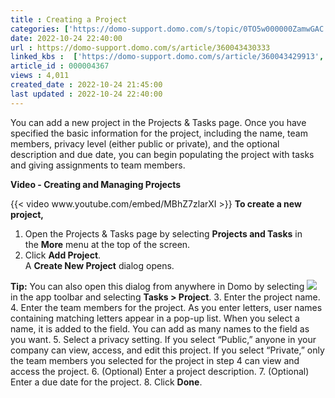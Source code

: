 ```yaml
---
title : Creating a Project
categories: ['https://domo-support.domo.com/s/topic/0TO5w000000ZamwGAC']
date: 2022-10-24 22:40:00
url : https://domo-support.domo.com/s/article/360043430333
linked_kbs :  ['https://domo-support.domo.com/s/article/360043429913', 'https://domo-support.domo.com/s/article/360043430333', 'https://domo-support.domo.com/s/article/360043429953', 'https://domo-support.domo.com/s/article/360043429933', 'https://domo-support.domo.com/s/article/360043429693', 'https://domo-support.domo.com/s/topic/0TO5w000000ZamwGAC', 'https://domo-support.domo.com/s/article/360042925494', 'https://domo-support.domo.com/s/knowledge-base']
article_id : 000004367
views : 4,011
created_date : 2022-10-24 21:45:00
last updated : 2022-10-24 22:40:00
---
```




You can add a new project in the Projects & Tasks page. Once you have specified the basic information for the project, including the name, team members, privacy level (either public or private), and the optional description and due date, you can begin populating the project with tasks and giving assignments to team members.


**Video - Creating and Managing Projects**


{{< video www.youtube.com/embed/MBhZ7zlarXI >}}
**To create a new project,**


1. Open the Projects & Tasks page by selecting **Projects and Tasks** in the **More** menu at the top of the screen.
2. Click **Add Project**.  
 A **Create New Project** dialog opens.


**Tip:** You can also open this dialog from anywhere in Domo by selecting ![](0.png) in the app toolbar and selecting **Tasks > Project**.
3. Enter the project name.
4. Enter the team members for the project. As you enter letters, user names containing matching letters appear in a pop-up list. When you select a name, it is added to the field. You can add as many names to the field as you want.
5. Select a privacy setting. If you select "Public," anyone in your company can view, access, and edit this project. If you select "Private," only the team members you selected for the project in step 4 can view and access the project.
6. (Optional) Enter a project description.
7. (Optional) Enter a due date for the project.
8. Click **Done**.